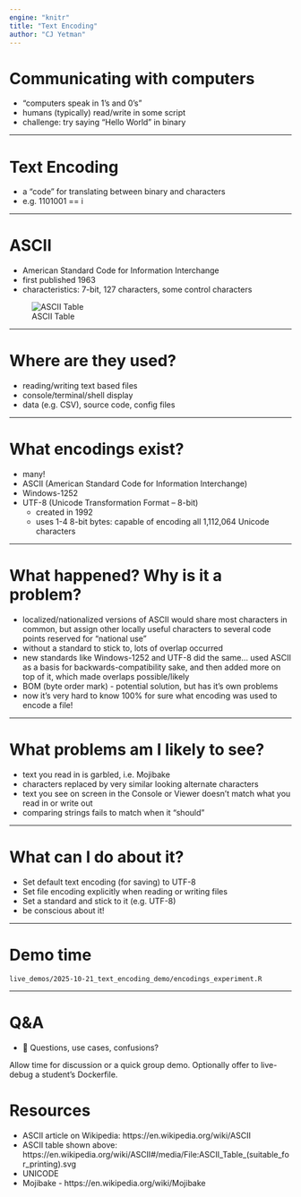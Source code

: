 ```yaml
---
engine: "knitr"
title: "Text Encoding"
author: "CJ Yetman"
---
```


# Communicating with computers

- "computers speak in 1's and 0's"
- humans (typically) read/write in some script
- challenge: try saying "Hello World" in binary

::: {.notes}

:::

---

# Text Encoding

- a “code” for translating between binary and characters
- e.g. 1101001 == i

::: {.notes}

:::

---

# ASCII

- American Standard Code for Information Interchange
- first published 1963
- characteristics: 7-bit, 127 characters, some control characters

![ASCII Table](https://upload.wikimedia.org/wikipedia/commons/thumb/2/26/ASCII_Table_%28suitable_for_printing%29.svg/2560px-ASCII_Table_%28suitable_for_printing%29.svg.png){.lightbox}

::: {.notes}

:::

---

# Where are they used?

- reading/writing text based files
- console/terminal/shell display
- data (e.g. CSV), source code, config files

::: {.notes}

:::

---

# What encodings exist?

-	many!
-	ASCII (American Standard Code for Information Interchange)
-	Windows-1252
-	UTF-8 (Unicode Transformation Format – 8-bit)
    -	created in 1992
    -	uses 1-4 8-bit bytes: capable of encoding all 1,112,064 Unicode characters

::: {.notes}

:::

---

# What happened? Why is it a problem?

-	localized/nationalized versions of ASCII would share most characters in common, but assign other locally useful characters to several code points reserved for "national use"
-	without a standard to stick to, lots of overlap occurred
-	new standards like Windows-1252 and UTF-8 did the same… used ASCII as a basis for backwards-compatibility sake, and then added more on top of it, which made overlaps possible/likely
-	BOM (byte order mark) - potential solution, but has it’s own problems
-	now it’s very hard to know 100% for sure what encoding was used to encode a file!

::: {.notes}

:::

---

# What problems am I likely to see?

-	text you read in is garbled, i.e. Mojibake
  - characters replaced by very similar looking alternate characters
-	text you see on screen in the Console or Viewer doesn’t match what you read in or write out
-	comparing strings fails to match when it “should”

::: {.notes}

:::

---

# What can I do about it?

-	Set default text encoding (for saving) to UTF-8
-	Set file encoding explicitly when reading or writing files
-	Set a standard and stick to it (e.g. UTF-8)
- be conscious about it!

::: {.notes}

:::

---

# Demo time

`live_demos/2025-10-21_text_encoding_demo/encodings_experiment.R`

::: {.notes}

:::

---

# Q&A
- 💬 Questions, use cases, confusions?

::: {.notes}
Allow time for discussion or a quick group demo. Optionally offer to live-debug a student’s Dockerfile.
:::

# Resources
- ASCII article on Wikipedia: https://en.wikipedia.org/wiki/ASCII
- ASCII table shown above: https://en.wikipedia.org/wiki/ASCII#/media/File:ASCII_Table_(suitable_for_printing).svg
- UNICODE
- Mojibake - https://en.wikipedia.org/wiki/Mojibake
